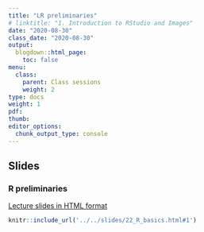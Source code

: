 ```yaml
---
title: "LR preliminaries"
# linktitle: "1. Introduction to RStudio and Images"
date: "2020-08-30"
class_date: "2020-08-30"
output:
  blogdown::html_page:
    toc: false
menu:
  class:
    parent: Class sessions
    weight: 2
type: docs
weight: 1
pdf:
thumb:
editor_options: 
  chunk_output_type: console
---
```


## Slides

### R preliminaries

<a href="../../slides/22_R_basics.html#1" target="_blank">Lecture slides in HTML format</a>

```r
knitr::include_url('../../slides/22_R_basics.html#1')
```

